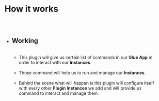 
<Meta title="Engine Plugin Docs/How It Works" />

# How it works

##

<br />

- ## Working

  <br />

  - This plugin will give us certain list of commands in our **Glue App**
    in order to interact with our **Instances**.

  <br />

  - Those command will help us to run and manage our **Instances**.

  <br />

  - Behind the scene what will happen is this plugin will configure itself with
    every other **Plugin Instances** we add and will provide us command to interact
    and manage them.

  <br />
